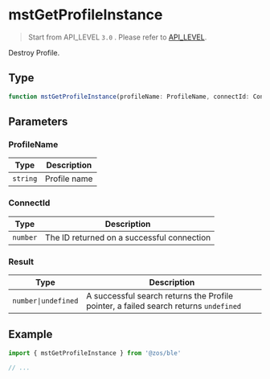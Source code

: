 # mstGetProfileInstance

> Start from API_LEVEL `3.0` . Please refer to [API_LEVEL](../../../../guides/framework/device/compatibility.md).

Destroy Profile.

## Type

```ts
function mstGetProfileInstance(profileName: ProfileName, connectId: ConnectId): Result
```

## Parameters

### ProfileName

| Type                | Description  |
| ------------------- | ------------ |
| <code>string</code> | Profile name |

### ConnectId

| Type                | Description                                |
| ------------------- | ------------------------------------------ |
| <code>number</code> | The ID returned on a successful connection |

### Result

| Type                               | Description                                                                          |
| ---------------------------------- | ------------------------------------------------------------------------------------ |
| <code>number&#124;undefined</code> | A successful search returns the Profile pointer, a failed search returns `undefined` |

## Example

```js
import { mstGetProfileInstance } from '@zos/ble'

// ...
```
